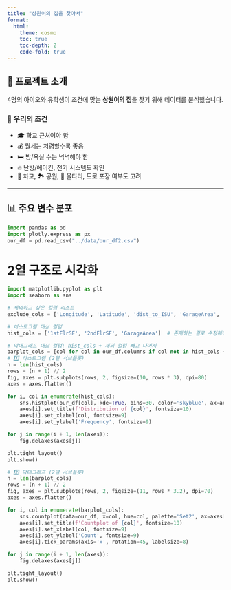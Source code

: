 ```yaml
---
title: "상원이의 집을 찾아서"
format:
  html:
    theme: cosmo
    toc: true
    toc-depth: 2
    code-fold: true
---
```


## 📖 프로젝트 소개

4명의 아이오와 유학생이 조건에 맞는 **상원이의 집**을 찾기 위해 데이터를 분석했습니다.

### 🎯 우리의 조건

- 🎓 학교 근처여야 함  
- 💰 월세는 저렴할수록 좋음  
- 🛏️ 방/욕실 수는 넉넉해야 함  
- 🔥 난방/에어컨, 전기 시스템도 확인  
- 🚗 차고, 🏞️ 공원, 🧱 울타리, 도로 포장 여부도 고려  

---

## 📊 주요 변수 분포

```python
import pandas as pd
import plotly.express as px
our_df = pd.read_csv("../data/our_df2.csv")
```

# 2열 구조로 시각화
```python
import matplotlib.pyplot as plt
import seaborn as sns

# 제외하고 싶은 컬럼 리스트
exclude_cols = ['Longitude', 'Latitude', 'dist_to_ISU', 'GarageArea', 'Unnamed: 0', 'SalePrice']

# 히스토그램 대상 컬럼
hist_cols = ['1stFlrSF', '2ndFlrSF', 'GarageArea']  # 존재하는 걸로 수정해야 해

# 막대그래프 대상 컬럼: hist_cols + 제외 컬럼 빼고 나머지
barplot_cols = [col for col in our_df.columns if col not in hist_cols + exclude_cols]
# 1️⃣ 히스토그램 (2열 서브플롯)
n = len(hist_cols)
rows = (n + 1) // 2
fig, axes = plt.subplots(rows, 2, figsize=(10, rows * 3), dpi=80)
axes = axes.flatten()

for i, col in enumerate(hist_cols):
    sns.histplot(our_df[col], kde=True, bins=30, color='skyblue', ax=axes[i])
    axes[i].set_title(f'Distribution of {col}', fontsize=10)
    axes[i].set_xlabel(col, fontsize=9)
    axes[i].set_ylabel('Frequency', fontsize=9)

for j in range(i + 1, len(axes)):
    fig.delaxes(axes[j])

plt.tight_layout()
plt.show()

# 2️⃣ 막대그래프 (2열 서브플롯)
n = len(barplot_cols)
rows = (n + 1) // 2
fig, axes = plt.subplots(rows, 2, figsize=(11, rows * 3.2), dpi=70)
axes = axes.flatten()

for i, col in enumerate(barplot_cols):
    sns.countplot(data=our_df, x=col, hue=col, palette='Set2', ax=axes[i], legend=False)
    axes[i].set_title(f'Countplot of {col}', fontsize=10)
    axes[i].set_xlabel(col, fontsize=9)
    axes[i].set_ylabel('Count', fontsize=9)
    axes[i].tick_params(axis='x', rotation=45, labelsize=8)

for j in range(i + 1, len(axes)):
    fig.delaxes(axes[j])

plt.tight_layout()
plt.show()


```